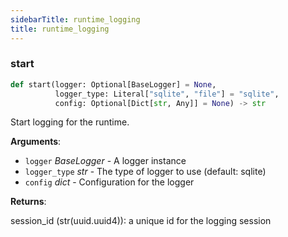 ```yaml
---
sidebarTitle: runtime_logging
title: runtime_logging
---
```


### start

```python
def start(logger: Optional[BaseLogger] = None,
          logger_type: Literal["sqlite", "file"] = "sqlite",
          config: Optional[Dict[str, Any]] = None) -> str
```

Start logging for the runtime.

**Arguments**:

- `logger` _BaseLogger_ - A logger instance
- `logger_type` _str_ - The type of logger to use (default: sqlite)
- `config` _dict_ - Configuration for the logger

**Returns**:

  session_id (str(uuid.uuid4)):       a unique id for the logging session

